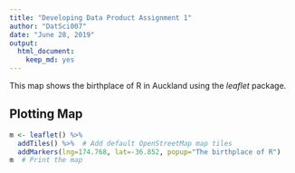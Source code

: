 ---
title: "Developing Data Product Assignment 1"
author: "DatSci007"
date: "June 28, 2019"
output: 
  html_document: 
    keep_md: yes
---

This map shows the birthplace of R in Auckland using the *leaflet* package.

## Plotting Map


```{r Leaflet2, echo=TRUE}


m <- leaflet() %>%
  addTiles() %>%  # Add default OpenStreetMap map tiles
  addMarkers(lng=174.768, lat=-36.852, popup="The birthplace of R")
m  # Print the map


```

